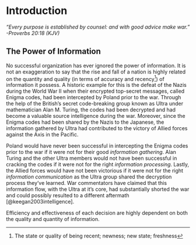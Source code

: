 # Introduction

<!-- __Goal__  -->

<!--  1. Communicate a deeper understanding of the usefulness of the procedures discussed in data collection and summarization -->
<!--  2. Create and generate different forms of graphical representations of data to convey information -->
_“Every purpose is established by counsel: and with good advice make war.” -Proverbs 20:18 (KJV)_

## The Power of Information

No successful organization has ever ignored the power of information. It is not an exaggeration to say that the rise and fall of a nation is highly related on the quantity and quality (in terms of accuracy and recency^[The state or quality of being recent; newness; new state; freshness]) of information it possess. A historic example for this is the defeat of the Nazis during the World War II when their encrypted top-secret messages, called Enigma codes, had been intercepted by Poland prior to the war. Through the help of the British's secret code-breaking group known as Ultra under mathematician Alan M. Turing, the codes had been decrypted and had become a valuable source intelligence during the war. Moreover, since the Enigma codes had been shared by the Nazis to the Japanese, the information gathered by Ultra had contributed to the victory of Allied forces against the Axis in the Pacific. 

Poland would have never been successful in intercepting the Enigma codes prior to the war if it were not for their good _information gathering_. Alan Turing and the other Ultra members would not have been successful in cracking the codes if it were not for the right _information processing_. Lastly, the Allied forces would have not been victorious if it were not for the right _information communication_ as the Ultra group shared the decryption process they've learned. War commentators have claimed that this information flow, with the Ultra at it's core, had substantially shorted the war and could possibly resulted to a different aftermath [@keegan2003intelligence].

Efficiency and effectiveness of each decision are highly dependent on both the quality and quantity of information.

<!-- The most common definition of information is that it is data which is organized and specified for certain purpose, is accurate and timely, in a context which gives it value and importance and can possibly lead to widening of understanding on a subject or decrease uncertainty. Importance of information lies within a fact that it can affect decision making, behaviour or an outcome of certain event. For example, on a stock exchange if there is an information of company reporting significant decrease in profits the price of shares is falling not because of decrease itself but because of the information of it which causes share owners to sell their shares causing the decrease in price. -->

<!-- Proper information is needed to perform various management functions, utilise many management techniques (such as SWOT analysis, PEST analysis), prepare strategic decisions. So it is important do prepare and maintain efficient information system within the organization.  -->


<!-- ## The importance of data in decision-making -->

<!-- The ability to make effective decisions is crucial to an organization's survival in today's tumultuous business environment. In order for -->
<!-- firms to evaluate alternatives and make informed choices they must have -->
<!-- reliable and timely data upon which to make their decisions. Consequently, -->
<!-- the development of effective data management techniques is of central importance to an organization. Yet, many firms are learning that this is no -->
<!-- easy task as they find themselves inundated with nearly overwhelming -->
<!-- amounts of data. Assessing the specific data management issues firms face -->
<!-- and the development of an effective methodology to address these issues is -->
<!-- a central focus of this chapter. Specifically, this chapter explores data -->
<!-- management from a cybernetic approach and focuses on methods of transforming various forms of structured and semi-structured data into structured, useful data that an organization can utilize to make effective, informed decisions. -->


<!-- ## Impact of information on decision-making  -->

<!-- The quantity and quality of the information affects the efficiency and rationality of decisions. Choosing appropriate criteria for the selection of options (making a decision) is one of the fundamental problems of decision theory. One of the first selection criteria was established by the mainstream quantitative approach (operations research) and is on the search for the optimal solution, best under given circumstances. -->

<!-- The decision making process can be described as a process of transformation of information. Therefore, when considering the decision managers must take into account the issues of information processes, or more broadly, information and analysis of decision-making. This approach leads to following interpretation of the decision: -->

<!--   - Information is a kind of material for decision -->
<!--   - Any decision is also information for subsequent decisions -->
<!--   - The decision is information that causes action taken by subordinates or decisions of other managers. -->

<!-- Most of the information needed for managers is used to plan and control operations and to realization of their responsibility. Depending on the level in the hierarchy nature of the information needed by managers differs. Top management takes strategic decisions on major long-term perspective, and also formulate general objectives of the organization. At this level most useful information is obtained from the environment, and partly from inside information. Middle management makes tactical decisions and implements the policy set by the chief executives. They need internal and external information for both control and planning. Lower-level management (operational) mainly deals with current affairs, and therefore requires detailed inside information. Because the decision-making is a process of information processing, managers can be regarded as entities selecting and processing the information to make a decision.  -->